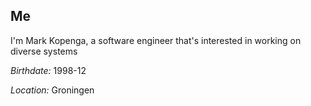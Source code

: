 ## Me

I'm Mark Kopenga, a software engineer that's interested in working on diverse systems

_Birthdate:_ 1998-12

_Location:_ Groningen
